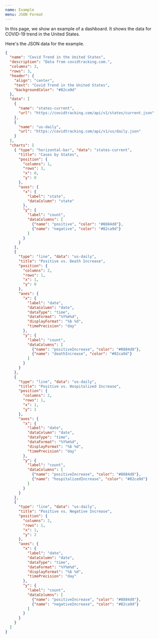 ```yaml
---
name: Example
menu: JSON Format
---
```


In this page, we show an example of a dashboard. It shows the data for COVID-19 trend in the United States.

Here's the JSON data for the example.

```json
{
  "name": "Covid Trend in the United States",
  "description": "Data from covidtracking.com.",
  "columns": 3,
  "rows": 3,
  "header": {
    "align": "center",
    "text": "Covid Trend in the United States",
    "backgroundColor": "#82ca9d"
  },
  "data": [
    {
      "name": "states-current",
      "url": "https://covidtracking.com/api/v1/states/current.json"
    },
    {
      "name": "us-daily",
      "url": "https://covidtracking.com/api/v1/us/daily.json"
    }
  ],
  "charts": [
    { "type": "horizontal-bar", "data": "states-current",
      "title": "Cases by States",
      "position": {
        "columns": 1,
        "rows": 3,
        "x": 0,
        "y": 0
      },
      "axes": {
        "x": {
          "label": "state",
          "dataColumn": "state"
        },
        "y": {
          "label": "count",
          "dataColumns": [
            {"name": "positive", "color": "#8884d8"},
            {"name": "negative", "color": "#82ca9d"}
          ]
        }
      }
    },
    {
      "type": "line", "data": "us-daily",
      "title": "Positive vs. Death Increase",
      "position": {
        "columns": 2,
        "rows": 1,
        "x": 1,
        "y": 0
      },
      "axes": {
        "x": {
          "label": "date",
          "dataColumn": "date",
          "dataType": "time",
          "dataFormat": "%Y%m%d",
          "displayFormat": "%b %d",
          "timePrecision": "day"
        },
        "y": {
          "label": "count",
          "dataColumns": [
            {"name": "positiveIncrease", "color": "#8884d8"},
            {"name": "deathIncrease", "color": "#82ca9d"}
          ]
        }
      }
    },
    {
      "type": "line", "data": "us-daily",
      "title": "Positive vs. Hospitalized Increase",
      "position": {
        "columns": 2,
        "rows": 1,
        "x": 1,
        "y": 1
      },
      "axes": {
        "x": {
          "label": "date",
          "dataColumn": "date",
          "dataType": "time",
          "dataFormat": "%Y%m%d",
          "displayFormat": "%b %d",
          "timePrecision": "day"
        },
        "y": {
          "label": "count",
          "dataColumns": [
            {"name": "positiveIncrease", "color": "#8884d8"},
            {"name": "hospitalizedIncrease", "color": "#82ca9d"}
          ]
        }
      }
    },
    {
      "type": "line", "data": "us-daily",
      "title": "Positive vs. Negative Increase",
      "position": {
        "columns": 2,
        "rows": 1,
        "x": 1,
        "y": 2
      },
      "axes": {
        "x": {
          "label": "date",
          "dataColumn": "date",
          "dataType": "time",
          "dataFormat": "%Y%m%d",
          "displayFormat": "%b %d",
          "timePrecision": "day"
        },
        "y": {
          "label": "count",
          "dataColumns": [
            {"name": "positiveIncrease", "color": "#8884d8"},
            {"name": "negativeIncrease", "color": "#82ca9d"}
          ]
        }
      }
    }
  ]
}
```
